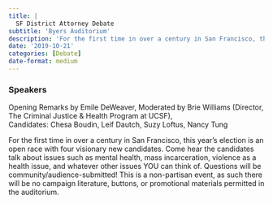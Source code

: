 ```yaml
---
title: |
  SF District Attorney Debate
subtitle: 'Byers Auditorium'
description: 'For the first time in over a century in San Francisco, this year’s election is an open race with four visionary new candidates. '
date: '2019-10-21'
categories: [Debate]
date-format: medium 
---
```


### Speakers  
Opening Remarks by Emile DeWeaver, Moderated by Brie Williams (Director, The Criminal Justice & Health Program at UCSF),  
Candidates: Chesa Boudin, Leif Dautch, Suzy Loftus, Nancy Tung

For the first time in over a century in San Francisco, this year’s election is an open race with four visionary new candidates. Come hear the candidates talk about issues such as mental health, mass incarceration, violence as a health issue, and whatever other issues YOU can think of. Questions will be community/audience-submitted! This is a non-partisan event, as such there will be no campaign literature, buttons, or promotional materials permitted in the auditorium.

